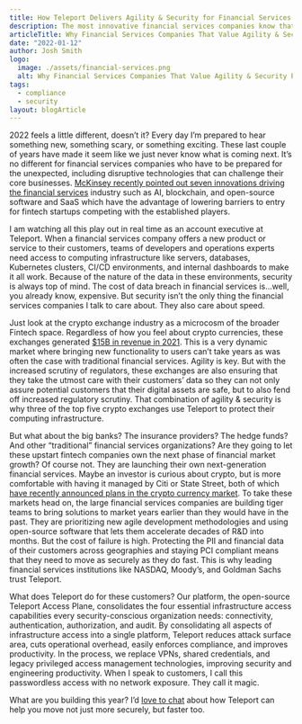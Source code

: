 ```yaml
---
title: How Teleport Delivers Agility & Security for Financial Services Companies
description: The most innovative financial services companies know that they need to be agile, but without sacrificing security. Teleport is how they do it.
articleTitle: Why Financial Services Companies That Value Agility & Security Pick Teleport
date: "2022-01-12"
author: Josh Smith
logo:
  image: ./assets/financial-services.png
  alt: Why Financial Services Companies That Value Agility & Security Pick Teleport
tags:
  - compliance
  - security
layout: blogArticle
---
```



2022 feels a little different, doesn’t it? Every day I’m prepared to hear something new, something scary, or something exciting. These last couple of years have made it seem like we just never know what is coming next. It’s no different for financial services companies who have to be prepared for the unexpected, including disruptive technologies that can challenge their core businesses. [McKinsey recently pointed out seven innovations driving the financial services](https://www.mckinsey.com/cn/our-insights/our-insights/seven-technologies-shaping-the-future-of-fintech) industry such as AI, blockchain, and open-source software and SaaS which have the advantage of lowering barriers to entry for fintech startups competing with the established players.

I am watching all this play out in real time as an account executive at Teleport. When a financial services company offers a new product or service to their customers, teams of developers and operations experts need access to computing infrastructure like servers, databases, Kubernetes clusters, CI/CD environments, and internal dashboards to make it all work. Because of the nature of the data in these environments, security is always top of mind. The cost of data breach in financial services is…well, you already know, expensive. But security isn’t the only thing the financial services companies I talk to care about. They also care about speed.

Just look at the crypto exchange industry as a microcosm of the broader Fintech space. Regardless of how you feel about crypto currencies, these exchanges generated [$15B in revenue in 2021](https://www.ft.com/content/eec2ffb3-73f4-4397-b6bf-58c60fc8a8a7). This is a very dynamic market where bringing new functionality to users can’t take years as was often the case with traditional financial services. Agility is key. But with the increased scrutiny of regulators, these exchanges are also ensuring that they take the utmost care with their customers’ data so they can not only assure potential customers that their digital assets are safe, but to also fend off increased regulatory scrutiny. That combination of agility & security is why three of the top five crypto exchanges use Teleport to protect their computing infrastructure.

But what about the big banks? The insurance providers? The hedge funds? And other “traditional” financial services organizations? Are they going to let these upstart fintech companies own the next phase of financial market growth? Of course not. They are launching their own next-generation financial services. Maybe an investor is curious about crypto, but is more comfortable with having it managed by Citi or State Street, both of which [have recently announced plans in the crypto currency market](https://www.ft.com/content/eec2ffb3-73f4-4397-b6bf-58c60fc8a8a7). To take these markets head on, the large financial services companies are building tiger teams to bring solutions to market years earlier than they would have in the past. They are prioritizing new agile development methodologies and using open-source software that lets them accelerate decades of R&D into months. But the cost of failure is high. Protecting the PII and financial data of their customers across geographies and staying PCI compliant means that they need to move as securely as they do fast. This is why leading financial services institutions like NASDAQ, Moody’s, and Goldman Sachs trust Teleport.

<EmailSubscribeViolet />

What does Teleport do for these customers? Our platform, the open-source Teleport Access Plane, consolidates the four essential infrastructure access capabilities every security-conscious organization needs: connectivity, authentication, authorization, and audit. By consolidating all aspects of infrastructure access into a single platform, Teleport reduces attack surface area, cuts operational overhead, easily enforces compliance, and improves productivity. In the process, we replace VPNs, shared credentials, and legacy privileged access management technologies, improving security and engineering productivity. When I speak to customers, I call this passwordless access with no network exposure. They call it magic.

What are you building this year? I’d [love to chat](https://goteleport.com/signup/enterprise/) about how Teleport can help you move not just more securely, but faster too.
